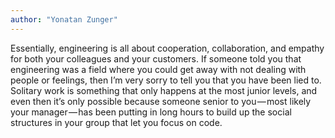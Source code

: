 ```yaml
---
author: "Yonatan Zunger"
---
```


Essentially, engineering is all about cooperation, collaboration, and empathy for both your colleagues and your customers. If someone told you that engineering was a field where you could get away with not dealing with people or feelings, then I’m very sorry to tell you that you have been lied to. Solitary work is something that only happens at the most junior levels, and even then it’s only possible because someone senior to you — most likely your manager — has been putting in long hours to build up the social structures in your group that let you focus on code.
